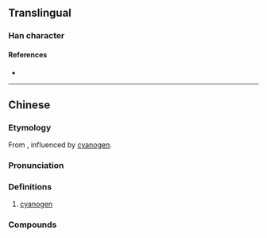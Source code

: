 {{character info/new}}
==Translingual==

===Han character===
{{Han char|rn=84|rad=气|as=08|sn=12|four=80217|canj=ONQMB|ids=⿹气青}}

====References====
* {{Han ref|kx=0600.011|dkj=17072|hdz=32013.030|uh=6C30|ud=27696|bh=D9E6|bd=55782}}

----

==Chinese==
{{zh-forms}}

===Etymology===
From {{zh-l|青}}, influenced by [[cyanogen]].

===Pronunciation===
{{zh-pron
|m=氰
|c=cing4,cing1
|mc=
|oc=
|cat=n
}}

===Definitions===
{{zh-hanzi}}

# [[cyanogen]]

===Compounds===
{{zh-der|氰化鉀|氰化物|氰中毒|氫氰酸|金氰化鉀|三聚氰胺}}
